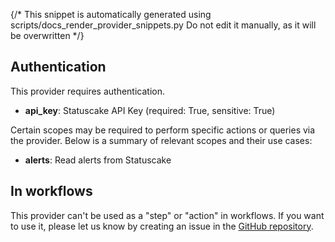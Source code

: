 {/* This snippet is automatically generated using scripts/docs_render_provider_snippets.py 
Do not edit it manually, as it will be overwritten */}

## Authentication
This provider requires authentication.
- **api_key**: Statuscake API Key (required: True, sensitive: True)

Certain scopes may be required to perform specific actions or queries via the provider. Below is a summary of relevant scopes and their use cases:
- **alerts**: Read alerts from Statuscake  



## In workflows

This provider can't be used as a "step" or "action" in workflows. If you want to use it, please let us know by creating an issue in the [GitHub repository](https://github.com/keephq/keep/issues).


